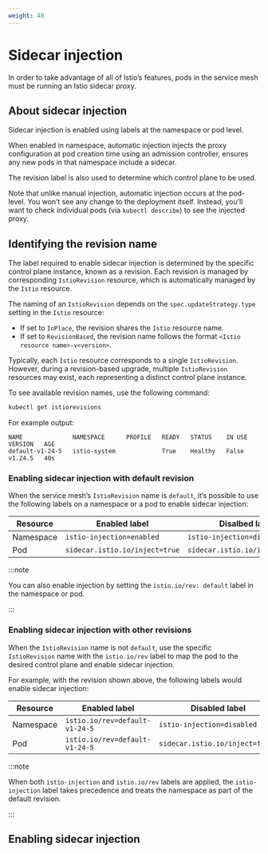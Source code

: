 ```yaml
---
weight: 40
---
```


# Sidecar injection

In order to take advantage of all of Istio’s features, pods in the service mesh must be running an Istio sidecar proxy.

## About sidecar injection

Sidecar injection is enabled using labels at the namespace or pod level.

When enabled in namespace, automatic injection injects the proxy configuration at pod creation time using an admission controller,
ensures any new pods in that namespace include a sidecar.

The revision label is also used to determine which control plane to be used.

Note that unlike manual injection, automatic injection occurs at the pod-level.
You won’t see any change to the deployment itself.
Instead, you’ll want to check individual pods (via `kubectl describe`) to see the injected proxy.

## Identifying the revision name

The label required to enable sidecar injection is determined by the specific control plane instance, known as a revision.
Each revision is managed by corresponding `IstioRevision` resource, which is automatically managed by the `Istio` resource.

The naming of an `IstioRevision` depends on the `spec.updateStrategy.type` setting in the `Istio` resource:

- If set to `InPlace`, the revision shares the `Istio` resource name.
- If set to `RevisionBased`, the revision name follows the format `<Istio resource name>-v<version>`.

Typically, each `Istio` resource corresponds to a single `IstioRevision`.
However, during a revision-based upgrade, multiple `IstioRevision` resources may exist, each representing a distinct control plane instance.

To see available revision names, use the following command:

```bash
kubectl get istiorevisions
```

For example output:

```
NAME              NAMESPACE      PROFILE   READY   STATUS    IN USE   VERSION   AGE
default-v1-24-5   istio-system             True    Healthy   False    v1.24.5   40s
```

### Enabling sidecar injection with default revision

When the service mesh’s `IstioRevision` name is `default`, it’s possible to use the following labels on a namespace or a pod to enable sidecar injection:

| **Resource** | **Enabled label**              | **Disalbed label**              |
| ------------ | ------------------------------ | ------------------------------- |
| Namespace    | `istio-injection=enabled`      | `istio-injection=disabled`      |
| Pod          | `sidecar.istio.io/inject=true` | `sidecar.istio.io/inject=false` |

:::note

You can also enable injection by setting the `istio.io/rev: default` label in the namespace or pod.

:::

### Enabling sidecar injection with other revisions

When the `IstioRevision` name is not `default`, use the specific `IstioRevision` name with the `istio.io/rev` label to
map the pod to the desired control plane and enable sidecar injection.

For example, with the revision shown above, the following labels would enable sidecar injection:

| **Resource** | **Enabled label**              | **Disabled label**              |
| ------------ | ------------------------------ | ------------------------------- |
| Namespace    | `istio.io/rev=default-v1-24-5` | `istio-injection=disabled`      |
| Pod          | `istio.io/rev=default-v1-24-5` | `sidecar.istio.io/inject=false` |

:::note

When both `istio-injection` and `istio.io/rev` labels are applied, the `istio-injection` label takes precedence and treats the namespace as part of the default revision.

:::

## Enabling sidecar injection
